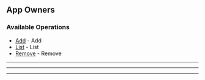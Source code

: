 
## App Owners

### Available Operations

* [Add](/python/app_owners/add) - Add
* [List](/python/app_owners/list) - List
* [Remove](/python/app_owners/remove) - Remove

---
<Add />

---
<List />

---
<Remove />
